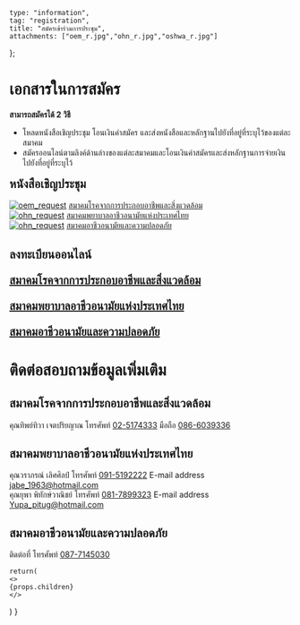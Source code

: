 
	type: "information",
	tag: "registration",
	title: "สมัครเข้าร่วมการประชุม",
	attachments: ["oem_r.jpg","ohn_r.jpg","oshwa_r.jpg"]
};

# เอกสารในการสมัคร

<Paper>

<div class="emphasize-in-paper">

<b style="margin-bottom:1rem">สามารถสมัครได้ 2 วิธี</b>

-	โหลดหนังสือเชิญประชุม โอนเงินค่าสมัคร และส่งหนังสือและหลักฐานไปยังที่อยู่ที่ระบุไว้ของแต่ละสมาคม 
-	สมัครออนไลน์ตามลิงค์ด้านล่างของแต่ละสมาคมและโอนเงินค่าสมัครและส่งหลักฐานการจ่ายเงินไปยังที่อยู่ที่ระบุไว้

</div>

<h2 style="margin-top:1rem">หนังสือเชิญประชุม</h2>

<div className="three-grid">
	<div className="emphasize" style={{ backgroundColor: `rgba(231, 164, 5,0.3)` }}>
		<a href="/files/oem/1หนังสือเชิญประชุมสมาคมโรคจาการประกอบอาชีพ.pdf"><Img fluid={props.images[0].childImageSharp.fluid} alt="oem_request" /></a>
		<a href="/files/oem/1หนังสือเชิญประชุมสมาคมโรคจาการประกอบอาชีพ.pdf" style={{ textAlign: `center`, marginTop: `1rem` }}>สมาคมโรคจากการประกอบอาชีพและสิ่งแวดล้อม</a>
	</div>
	<div className="emphasize" style={{ backgroundColor: `rgba(231, 164, 5,0.3)` }}>
		<a href="/files/ohn/1หนังสือเชิญประชุุมสมาคมพยาบาลOHN.pdf"><Img fluid={props.images[1].childImageSharp.fluid} alt="ohn_request" /></a>
		<a href="/files/ohn/1หนังสือเชิญประชุุมสมาคมพยาบาลOHN.pdf" style={{ textAlign: `center`, marginTop: `1rem` }}>สมาคมพยาบาลอาชีวอนามัยแห่งประเทศไทย</a>
	</div>
	<div className="emphasize" style={{ backgroundColor: `rgba(231, 164, 5,0.3)` }}>
		<a href="/files/oshwa/หนังสือเชิญ กำหนดการ และแบบตอบรับ TCOH 2019.pdf"><Img fluid={props.images[2].childImageSharp.fluid} alt="ohn_request" /></a>
		<a href="/files/oshwa/หนังสือเชิญ กำหนดการ และแบบตอบรับ TCOH 2019.pdf" style={{ textAlign: `center`, marginTop: `1rem` }}>สมาคมอาชีวอนามัยและความปลอดภัย</a>
	</div>
</div>

## ลงทะเบียนออนไลน์

<h3><a style="font-family:'Noto Sans, san-serif';font-size:1.25rem" href="https://forms.gle/MwmW7DPNrRUFSVxa6">สมาคมโรคจากการประกอบอาชีพและสิ่งแวดล้อม</a></h3>
<h3><a style="font-family:'Noto Sans, san-serif';font-size:1.25rem" href="https://forms.gle/EjCkNbeyugoUUH2Y8">สมาคมพยาบาลอาชีวอนามัยแห่งประเทศไทย</a></h3>
<h3><a style="font-family:'Noto Sans, san-serif';font-size:1.25rem" href="https://forms.gle/E5u4zmS7PdBdyxx36">สมาคมอาชีวอนามัยและความปลอดภัย</a></h3>

</Paper>

# ติดต่อสอบถามข้อมูลเพิ่มเติม

<Paper>

## สมาคมโรคจากการประกอบอาชีพและสิ่งแวดล้อม
คุณทิพย์ทิวา เจตปริยญาณ โทรศัพท์ <a href="tel:025174333">02-5174333</a> มือถือ <a href="tel:0866039336 ">086-6039336</a>

## สมาคมพยาบาลอาชีวอนามัยแห่งประเทศไทย
คุณวราภรณ์ เลิศศิลป์ โทรศัพท์ <a href="tel:0915192222">091-5192222</a> E-mail address <a href="jabe_1963@hotmail.com">jabe_1963@hotmail.com</a><br/>
คุณยุพา พิทักษ์วาณิชย์ โทรศัพท์ <a href="tel:0817899323">081-7899323</a> E-mail address <a href="Yupa_pitug@hotmail.com">Yupa_pitug@hotmail.com</a>

## สมาคมอาชีวอนามัยและความปลอดภัย
ติดต่อที่ โทรศัพท์ <a href="tel:0877145030">087-7145030</a>

</Paper>

	return(
	<>
	{props.children}
	</>
  )
}
